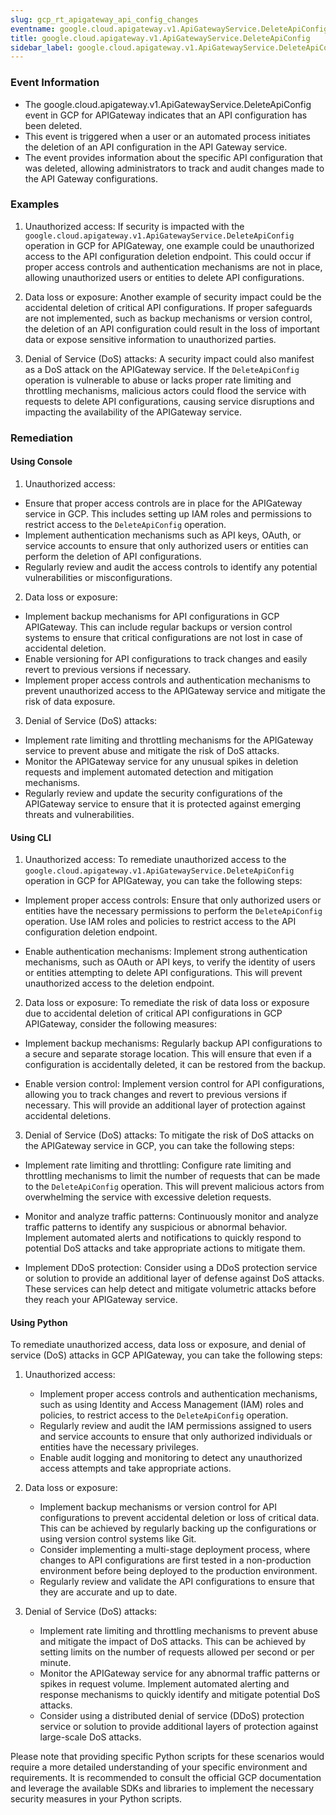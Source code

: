 ```yaml
--- 
slug: gcp_rt_apigateway_api_config_changes
eventname: google.cloud.apigateway.v1.ApiGatewayService.DeleteApiConfig
title: google.cloud.apigateway.v1.ApiGatewayService.DeleteApiConfig
sidebar_label: google.cloud.apigateway.v1.ApiGatewayService.DeleteApiConfig
---
```

                       
### Event Information

- The google.cloud.apigateway.v1.ApiGatewayService.DeleteApiConfig event in GCP for APIGateway indicates that an API configuration has been deleted.
- This event is triggered when a user or an automated process initiates the deletion of an API configuration in the API Gateway service.
- The event provides information about the specific API configuration that was deleted, allowing administrators to track and audit changes made to the API Gateway configurations.


### Examples

1. Unauthorized access: If security is impacted with the `google.cloud.apigateway.v1.ApiGatewayService.DeleteApiConfig` operation in GCP for APIGateway, one example could be unauthorized access to the API configuration deletion endpoint. This could occur if proper access controls and authentication mechanisms are not in place, allowing unauthorized users or entities to delete API configurations.

2. Data loss or exposure: Another example of security impact could be the accidental deletion of critical API configurations. If proper safeguards are not implemented, such as backup mechanisms or version control, the deletion of an API configuration could result in the loss of important data or expose sensitive information to unauthorized parties.

3. Denial of Service (DoS) attacks: A security impact could also manifest as a DoS attack on the APIGateway service. If the `DeleteApiConfig` operation is vulnerable to abuse or lacks proper rate limiting and throttling mechanisms, malicious actors could flood the service with requests to delete API configurations, causing service disruptions and impacting the availability of the APIGateway service.

### Remediation

#### Using Console

1. Unauthorized access:
- Ensure that proper access controls are in place for the APIGateway service in GCP. This includes setting up IAM roles and permissions to restrict access to the `DeleteApiConfig` operation.
- Implement authentication mechanisms such as API keys, OAuth, or service accounts to ensure that only authorized users or entities can perform the deletion of API configurations.
- Regularly review and audit the access controls to identify any potential vulnerabilities or misconfigurations.

2. Data loss or exposure:
- Implement backup mechanisms for API configurations in GCP APIGateway. This can include regular backups or version control systems to ensure that critical configurations are not lost in case of accidental deletion.
- Enable versioning for API configurations to track changes and easily revert to previous versions if necessary.
- Implement proper access controls and authentication mechanisms to prevent unauthorized access to the APIGateway service and mitigate the risk of data exposure.

3. Denial of Service (DoS) attacks:
- Implement rate limiting and throttling mechanisms for the APIGateway service to prevent abuse and mitigate the risk of DoS attacks.
- Monitor the APIGateway service for any unusual spikes in deletion requests and implement automated detection and mitigation mechanisms.
- Regularly review and update the security configurations of the APIGateway service to ensure that it is protected against emerging threats and vulnerabilities.

#### Using CLI

1. Unauthorized access: To remediate unauthorized access to the `google.cloud.apigateway.v1.ApiGatewayService.DeleteApiConfig` operation in GCP for APIGateway, you can take the following steps:

- Implement proper access controls: Ensure that only authorized users or entities have the necessary permissions to perform the `DeleteApiConfig` operation. Use IAM roles and policies to restrict access to the API configuration deletion endpoint.

- Enable authentication mechanisms: Implement strong authentication mechanisms, such as OAuth or API keys, to verify the identity of users or entities attempting to delete API configurations. This will prevent unauthorized access to the deletion endpoint.

2. Data loss or exposure: To remediate the risk of data loss or exposure due to accidental deletion of critical API configurations in GCP APIGateway, consider the following measures:

- Implement backup mechanisms: Regularly backup API configurations to a secure and separate storage location. This will ensure that even if a configuration is accidentally deleted, it can be restored from the backup.

- Enable version control: Implement version control for API configurations, allowing you to track changes and revert to previous versions if necessary. This will provide an additional layer of protection against accidental deletions.

3. Denial of Service (DoS) attacks: To mitigate the risk of DoS attacks on the APIGateway service in GCP, you can take the following steps:

- Implement rate limiting and throttling: Configure rate limiting and throttling mechanisms to limit the number of requests that can be made to the `DeleteApiConfig` operation. This will prevent malicious actors from overwhelming the service with excessive deletion requests.

- Monitor and analyze traffic patterns: Continuously monitor and analyze traffic patterns to identify any suspicious or abnormal behavior. Implement automated alerts and notifications to quickly respond to potential DoS attacks and take appropriate actions to mitigate them.

- Implement DDoS protection: Consider using a DDoS protection service or solution to provide an additional layer of defense against DoS attacks. These services can help detect and mitigate volumetric attacks before they reach your APIGateway service.

#### Using Python

To remediate unauthorized access, data loss or exposure, and denial of service (DoS) attacks in GCP APIGateway, you can take the following steps:

1. Unauthorized access:
   - Implement proper access controls and authentication mechanisms, such as using Identity and Access Management (IAM) roles and policies, to restrict access to the `DeleteApiConfig` operation.
   - Regularly review and audit the IAM permissions assigned to users and service accounts to ensure that only authorized individuals or entities have the necessary privileges.
   - Enable audit logging and monitoring to detect any unauthorized access attempts and take appropriate actions.

2. Data loss or exposure:
   - Implement backup mechanisms or version control for API configurations to prevent accidental deletion or loss of critical data. This can be achieved by regularly backing up the configurations or using version control systems like Git.
   - Consider implementing a multi-stage deployment process, where changes to API configurations are first tested in a non-production environment before being deployed to the production environment.
   - Regularly review and validate the API configurations to ensure that they are accurate and up to date.

3. Denial of Service (DoS) attacks:
   - Implement rate limiting and throttling mechanisms to prevent abuse and mitigate the impact of DoS attacks. This can be achieved by setting limits on the number of requests allowed per second or per minute.
   - Monitor the APIGateway service for any abnormal traffic patterns or spikes in request volume. Implement automated alerting and response mechanisms to quickly identify and mitigate potential DoS attacks.
   - Consider using a distributed denial of service (DDoS) protection service or solution to provide additional layers of protection against large-scale DoS attacks.

Please note that providing specific Python scripts for these scenarios would require a more detailed understanding of your specific environment and requirements. It is recommended to consult the official GCP documentation and leverage the available SDKs and libraries to implement the necessary security measures in your Python scripts.


 